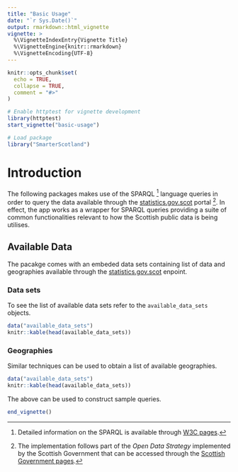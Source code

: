 ```yaml
---
title: "Basic Usage"
date: "`r Sys.Date()`"
output: rmarkdown::html_vignette
vignette: >
  %\VignetteIndexEntry{Vignette Title}
  %\VignetteEngine{knitr::rmarkdown}
  %\VignetteEncoding{UTF-8}
---
```


```r
knitr::opts_chunk$set(
  echo = TRUE,
  collapse = TRUE,
  comment = "#>"
)

# Enable httptest for vignette development
library(httptest)
start_vignette("basic-usage")

# Load package
library("SmarterScotland")
```

# Introduction

The following packages makes use of the SPARQL [^1] language queries in order to query the data available through the [statistics.gov.scot](http://statistics.gov.scot) portal [^2]. In effect, the app works as a wrapper for SPARQL queries providing a suite of common functionalities relevant to how the Scottish public data is being utilises.

## Available Data

The pacakge comes with an embeded data sets containing list of data and geographies available through the [statistics.gov.scot](http://statistics.gov.scot) enpoint. 

### Data sets

To see the list of available data sets refer to the `available_data_sets` objects.

```r
data("available_data_sets")
knitr::kable(head(available_data_sets))
```

### Geographies

Similar techniques can be used to obtain a list of available geographies.

```r
data("available_data_sets")
knitr::kable(head(available_data_sets))
```

The above can be used to construct sample queries.

```r
end_vignette()
```

[^1]: Detailed information on the SPARQL is available through [W3C pages](https://www.w3.org/TR/rdf-sparql-query/).
[^2]: The implementation follows part of the *Open Data Strategy* implemented by the Scottish Government that can be accessed through the [Scottish Government pages](http://www.gov.scot/Topics/Economy/digital/digitalservices/datamanagement/OpenData).